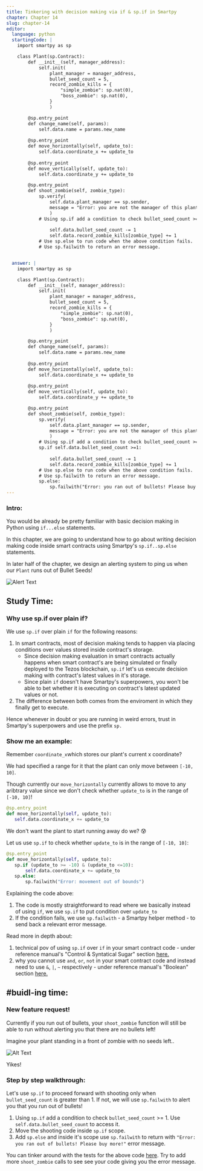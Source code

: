 ```yaml
---
title: Tinkering with decision making via if & sp.if in Smartpy
chapter: Chapter 14
slug: chapter-14
editor:
  language: python
  startingCode: |
    import smartpy as sp

    class Plant(sp.Contract):
        def __init__(self, manager_address):
            self.init(
                plant_manager = manager_address,
                bullet_seed_count = 5,
                record_zombie_kills = {
                    "simple_zombie": sp.nat(0), 
                    "boss_zombie": sp.nat(0), 
                }
                )

        @sp.entry_point
        def change_name(self, params): 
            self.data.name = params.new_name
        
        @sp.entry_point
        def move_horizontally(self, update_to):
            self.data.coordinate_x += update_to
        
        @sp.entry_point
        def move_vertically(self, update_to):
            self.data.coordinate_y += update_to

        @sp.entry_point
        def shoot_zombie(self, zombie_type):
            sp.verify(
                self.data.plant_manager == sp.sender, 
                message = "Error: you are not the manager of this plant"
                )
            # Using sp.if add a condition to check bullet_seed_count >= 1
                
                self.data.bullet_seed_count -= 1
                self.data.record_zombie_kills[zombie_type] += 1
            # Use sp.else to run code when the above condition fails. 
            # Use sp.failwith to return an error message.


  answer: |
    import smartpy as sp

    class Plant(sp.Contract):
        def __init__(self, manager_address):
            self.init(
                plant_manager = manager_address,
                bullet_seed_count = 5,
                record_zombie_kills = {
                    "simple_zombie": sp.nat(0), 
                    "boss_zombie": sp.nat(0), 
                }
                )

        @sp.entry_point
        def change_name(self, params): 
            self.data.name = params.new_name
        
        @sp.entry_point
        def move_horizontally(self, update_to):
            self.data.coordinate_x += update_to
        
        @sp.entry_point
        def move_vertically(self, update_to):
            self.data.coordinate_y += update_to

        @sp.entry_point
        def shoot_zombie(self, zombie_type):
            sp.verify(
                self.data.plant_manager == sp.sender, 
                message = "Error: you are not the manager of this plant"
                )
            # Using sp.if add a condition to check bullet_seed_count >= 1
            sp.if self.data.bullet_seed_count >=1:
                
                self.data.bullet_seed_count -= 1
                self.data.record_zombie_kills[zombie_type] += 1
            # Use sp.else to run code when the above condition fails. 
            # Use sp.failwith to return an error message. 
            sp.else:
                sp.failwith("Error: you ran out of bullets! Please buy more!")
---
```


### Intro: 

You would be already be pretty familiar with basic decision making in Python using `if...else` statements.  

In this chapter, we are going to understand how to go about writing decision making code inside smart contracts using Smartpy's `sp.if..sp.else` statements. 

In later half of the chapter, we design an alerting system to ping us when our `Plant` runs out of Bullet Seeds! 

![Alert Text](https://media.giphy.com/media/Tdpbuz8KP0EpQfJR3T/giphy.gif)


## Study Time: 

### Why use sp.if over plain if? 

We use `sp.if` over plain `if` for the following reasons: 

1. In smart contracts, most of decision making tends to happen via placing conditions over values stored inside contract's storage. 
    * Since decision making evaluation in smart contracts actually happens when smart contract's are being simulated or finally deployed to the Tezos blockchain, `sp.if` let's us execute decision making with contract's latest values in it's storage. 
     * Since plain `if` doesn't have Smartpy's superpowers, you won't be able to bet whether it is executing on contract's latest updated values or not. 
2. The difference between both comes from the enviroment in which they finally get to execute. 

Hence whenever in doubt or you are running in weird errors, trust in Smartpy's superpowers and use the prefix `sp.`

### Show me an example: 

Remember `coordinate_x`which stores our plant's current x coordinate? 

We had specified a range for it that the plant can only move between `[-10, 10]`. 


Though currently our `move_horizontally` currently allows to move to any aribtrary value since we don't check whether `update_to` is in the range of `[-10, 10]`!


```python
@sp.entry_point
def move_horizontally(self, update_to):
   self.data.coordinate_x += update_to

```

We don't want the plant to start running away do we? 😰 

Let us use `sp.if` to check whether `update_to` is in the range of `[-10, 10]`:


```python
@sp.entry_point
def move_horizontally(self, update_to):
   sp.if (update_to >= -10) & (update_to <=10): 
       self.data.coordinate_x += update_to
   sp.else: 
       sp.failwith("Error: movement out of bounds")

```

Explaining the code above: 

1. The code is mostly straightforward to read where we basically instead of using `if`, we use `sp.if` to put condition over `update_to`
2. If the condition fails, we use `sp.failwith` - a Smartpy helper method - to send back a relevant error message. 

Read more in depth about: 

1. technical pov of using `sp.if` over `if` in your smart contract code - under reference manual's "Control & Syntatical Sugar" section [here.](https://smartpy.io/demo/reference.html#_control_and_syntactic_sugar)
2. why you cannot use `and`, `or`, `not` in your smart contract code and instead need to use `&`, `|`, `~` respectively - under reference manual's "Boolean" section [here.](https://smartpy.io/demo/reference.html#_booleans)


## #buidl-ing time:

### New feature request!

Currently if you run out of bullets, your `shoot_zombie` function will still be able to run without alerting you that there are no bullets left!

Imagine your plant standing in a front of zombie with no seeds left.. 

![Alt Text](https://media.giphy.com/media/8FGMkJzTl8m5efHvw0/giphy.gif)

Yikes! 

### Step by step walkthrough:

Let's use `sp.if` to proceed forward with shooting only when `bullet_seed_count` is greater than 1. If not, we will use `sp.failwith` to alert you that you run out of bullets!

1. Using `sp.if` add a condition to check `bullet_seed_count` >= 1. Use `self.data.bullet_seed_count` to access it. 
2. Move the shooting code inside `sp.if` scope. 
3. Add `sp.else` and inside it's scope use `sp.failwith` to return with `"Error: you ran out of bullets! Please buy more!"` error message. 


You can tinker around with the tests for the above code [here](https://smartpy.io/demo/index.html?code=eJzdVFFr1EAQfr9fMU1fcliD1VrKwYlQBKEIgtUHRZa5ZHK3drMTdzc9Uul_dzfZXHPXs1XQFxcul02@@XbyzXwjq5qNA1uhcXULaMHWk0mu0Fp4r1C71NbZOWtnMHfT2QQAwq@gEoSQWjohUkuqPIIKNS7JCCwKQ9b2WIj4sAIsCyHp8CSsOhwiYjDMd2mOYAwe3y8apcgJS1SInBvtfPBLDx9jDOVsCnHD1UKSuJJKWY_6MYaElVhZ1YoiLpl5DTKNLn023T6@wy7Y2keRt1tpTLvda48lL2QrapbaDTLaFbOLhFHKmK9ra9rIGP88xzUZWbZbInbSFugw25FzHgIs6YLMdoKV19ZDvBrJG2PYzKDlBtAQaHbgVjQUArj0W2n7QiX3P6tPSpajJO6X5tX8eDYKHd0@FPV0DsePRe0p8ZeRfl_hyV6SUAtlaQa_4K@zEqVaS7dKxwIZ1MCNC6L06doDbxNCS37fQsWGDpLpbudviCehB3xnC0fWpRqrrgCXfiP1ErrmgLLRuZOsLbBWLeSoFC6U52_7EgyF8ceE9umYYpfYnDQaydCVPbwRw6O0T6q7VO3grh4YN2nibo4_tM2LC8w_n@XtyfOzUzy5xnPid279_dPF2yvkb0mset9o3Rl5HA@eLc6MHRMHW2_OHCWyydfXaA_fHfDwEC69NI57t8DpoP7v0GRbDtvx@jQzjU57h@xJ88@ox6PhrxL_9zkPVf6oc64qb4RuBJWsFK@DNcbUnSUAdREwGjxvB865IMAlSp3BZRhYaz8LYCmv_VMNFDwcj_lnCt19ysOXn3uOSng-). Try to add more `shoot_zombie` calls to see see your code giving you the error message. 